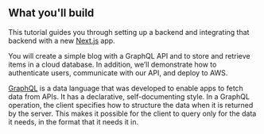 ## What you'll build

This tutorial guides you through setting up a backend and integrating that backend with a new [Next.js](https://nextjs.org/) app.

You will create a simple blog with a GraphQL API and to store and retrieve items in a cloud database. In addition, we’ll demonstrate how to authenticate users, communicate with our API, and deploy to AWS.

[GraphQL](http://graphql.org) is a data language that was developed to enable apps to fetch data from APIs. It has a declarative, self-documenting style. In a GraphQL operation, the client specifies how to structure the data when it is returned by the server. This makes it possible for the client to query only for the data it needs, in the format that it needs it in.
